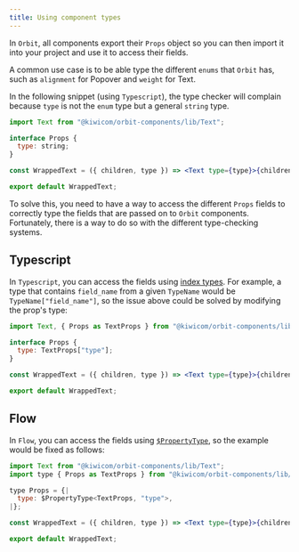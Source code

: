 ```yaml
---
title: Using component types
---
```


In `Orbit`, all components export their `Props` object so you can then import it into your project and use it to access their fields.

A common use case is to be able type the different `enums` that `Orbit` has, such as `alignment` for Popover and `weight` for Text.

In the following snippet (using `Typescript`), the type checker will complain because `type` is not the `enum` type but a general `string` type.

```jsx
import Text from "@kiwicom/orbit-components/lib/Text";

interface Props {
  type: string;
}

const WrappedText = ({ children, type }) => <Text type={type}>{children}</Text>;

export default WrappedText;
```

To solve this, you need to have a way to access the different `Props` fields to correctly type the fields that are passed on to `Orbit` components. Fortunately, there is a way to do so with the different type-checking systems.

## Typescript

In `Typescript`, you can access the fields using [index types](https://www.typescriptlang.org/docs/handbook/advanced-types.html#index-types). For example, a type that contains `field_name` from a given `TypeName` would be `TypeName["field_name"]`, so the issue above could be solved by modifying the prop's type:

```jsx
import Text, { Props as TextProps } from "@kiwicom/orbit-components/lib/Text";

interface Props {
  type: TextProps["type"];
}

const WrappedText = ({ children, type }) => <Text type={type}>{children}</Text>;

export default WrappedText;
```

## Flow

In `Flow`, you can access the fields using [`$PropertyType`](https://flow.org/en/docs/types/utilities/#toc-propertytype), so the example would be fixed as follows:

```jsx
import Text from "@kiwicom/orbit-components/lib/Text";
import type { Props as TextProps } from "@kiwicom/orbit-components/lib/Text";

type Props = {|
  type: $PropertyType<TextProps, "type">,
|};

const WrappedText = ({ children, type }) => <Text type={type}>{children}</Text>;

export default WrappedText;
```
